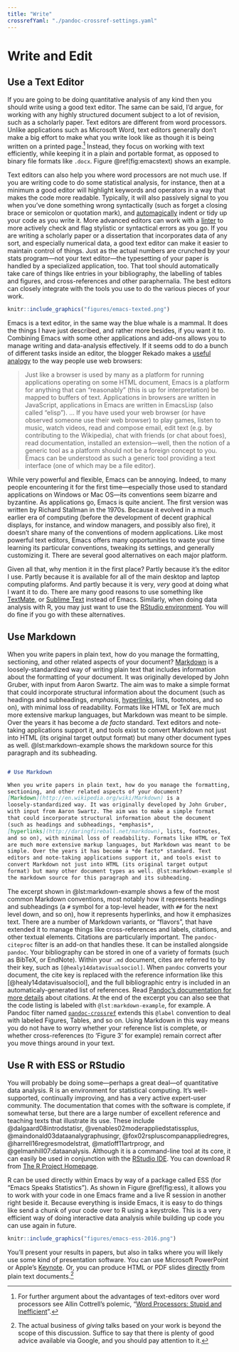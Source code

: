 ```yaml
---
title: "Write"
crossrefYaml: "./pandoc-crossref-settings.yaml"
---
```


# Write and Edit 

## Use a Text Editor

If you are going to be doing quantitative analysis of any kind then
you should write using a good text editor. The same can be said, I'd
argue, for working with any highly structured document subject to a
lot of revision, such as a scholarly paper. Text editors are different
from word processors. Unlike applications such as Microsoft Word, text
editors generally don't make a big effort to make what you write look
like as though it is being written on a printed page.[^3] Instead, they
focus on working with text efficiently, while keeping it in a plain
and portable format, as opposed to binary file formats like `.docx`. Figure \@ref(fig:emacstext) shows an example. 

Text editors can also help you where word processors are not much use.
If you are writing code to do some statistical analysis, for instance,
then at a minimum a good editor will highlight keywords and operators
in a way that makes the code more readable. Typically, it will also
passively signal to you when you've done something wrong syntactically
(such as forget a closing brace or semicolon or quotation mark), and
[automagically](http://en.wiktionary.org/wiki/automagical) indent or
tidy up your code as you write it. More advanced editors can work with
a [linter](http://en.wikipedia.org/wiki/Lint_(software)) to more
actively check and flag stylistic or syntactical errors as you go. If
you are writing a scholarly paper or a dissertation that incorporates
data of any sort, and especially numerical data, a good text editor
can make it easier to maintain control of things. Just as the actual
numbers are crunched by your stats program---not your text
editor---the typesetting of your paper is handled by a specialized
application, too. That tool should automatically take care of things
like entries in your bibliography, the labelling of tables and
figures, and cross-references and other paraphernalia. The best
editors can closely integrate with the tools you use to do the various
pieces of your work.

```r
knitr::include_graphics("figures/emacs-texted.png")
```

Emacs is a text editor, in the same way the blue whale is a mammal. It
does the things I have just described, and rather more besides, if you
want it to. Combining Emacs with some other applications and add-ons
allows you to manage writing and data-analysis effectively. If it
seems odd to do a bunch of different tasks inside an editor, the
blogger Rekado makes a
[useful analogy](http://elephly.net/posts/2016-02-14-ilovefs-emacs.html)
to the way people use web browsers:

> Just like a browser is used by many as a platform for running
> applications operating on some HTML document, Emacs is a platform
> for anything that can “reasonably” (this is up for interpretation)
> be mapped to buffers of text. Applications in browsers are written
> in JavaScript, applications in Emacs are written in EmacsLisp (also
> called “elisp”). ... If you have used your web browser (or have
> observed someone use their web browser) to play games, listen to
> music, watch videos, read and compose email, edit text (e.g. by
> contributing to the Wikipedia), chat with friends (or chat about
> foes), read documentation, installed an extension—well, then the
> notion of a generic tool as a platform should not be a foreign
> concept to you. Emacs can be understood as such a generic tool
> providing a text interface (one of which may be a file editor).


While very powerful and flexible, Emacs can be annoying. Indeed, to
many people encountering it for the first time---especially those used
to standard applications on Windows or Mac OS---its conventions seem
bizarre and byzantine. As applications go, Emacs is quite ancient. The
first version was written by Richard Stallman in the 1970s. Because it
evolved in a much earlier era of computing (before the development of
decent graphical displays, for instance, and window managers, and
possibly also fire), it doesn't share many of the conventions of
modern applications. Like most powerful text editors, Emacs offers
many opportunities to waste your time learning its particular
conventions, tweaking its settings, and generally customizing it.
There are several good alternatives on each major platform.

Given all that, why mention it in the first place? Partly because it's
the editor I use. Partly because it is available for all of the main
desktop and laptop computing plaforms. And partly because it is very,
*very* good at doing what I want it to do. There are many good reasons
to use something like [TextMate](https://macromates.com/download), or
[Sublime Text](https://www.sublimetext.com) instead of Emacs.
Similarly, when doing data analysis with R, you may just want to use
the [RStudio environment](http://rstudio.com). You will do fine if you
go with these alternatives.

## Use Markdown 

When you write papers in plain text, how do you manage the formatting,
sectioning, and other related aspects of your document?
[Markdown](http://en.wikipedia.org/wiki/Markdown) is a
loosely-standardized way of writing plain text that includes
information about the formatting of your document. It was originally
developed by John Gruber, with input from Aaron Swartz. The aim was to
make a simple format that could incorporate structural information
about the document (such as headings and subheadings, *emphasis*,
[hyperlinks](http://daringfireball.net/markdown), lists, footnotes,
and so on), with minimal loss of readability. Formats like HTML or TeX
are much more extensive markup languages, but Markdown was meant to be
simple. Over the years it has become a *de facto* standard. Text
editors and note-taking applications support it, and tools exist to
convert Markdown not just into HTML (its original target output
format) but many other document types as well. @lst:markdown-example
shows the markdown source for this paragraph and its subheading.

```{#lst:markdown-example .markdown caption="The Markdown source for a nearby part of this document."}

# Use Markdown

When you write papers in plain text, how do you manage the formatting,
sectioning, and other related aspects of your document?
[Markdown](http://en.wikipedia.org/wiki/Markdown) is a
loosely-standardized way. It was originally developed by John Gruber, 
with input from Aaron Swartz. The aim was to make a simple format 
that could incorporate structural information about the document 
(such as headings and subheadings, *emphasis*,
[hyperlinks](http://daringfireball.net/markdown), lists, footnotes,
and so on), with minimal loss of readability. Formats like HTML or TeX
are much more extensive markup languages, but Markdown was meant to be
simple. Over the years it has become a *de facto* standard. Text
editors and note-taking applications support it, and tools exist to
convert Markdown not just into HTML (its original target output
format) but many other document types as well. @lst:markdown-example shows 
the markdown source for this paragraph and its subheading.
```

The excerpt shown in @lst:markdown-example shows a few of the most
common Markdown conventions, most notably how it represents headings
and subheadings (a `#` symbol for a top-level header, with `##` for
the next level down, and so on), how it represents hyperlinks, and how
it emphasizes text. There are a number of Markdown variants, or
"flavors", that have extended it to manage things like
cross-references and labels, citations, and other textual elements.
Citations are particularly important. The `pandoc-citeproc` filter is
an add-on that handles these. It can be installed alongside `pandoc`.
Your bibliography can be stored in one of a variety of formats (such
as BibTeX, or EndNote). Within your `.md` document, cites are referred
to by their key, such as `[@healy14datavisualsociol]`. When `pandoc`
converts your document, the cite key is replaced with the reference
information like this [@healy14datavisualsociol], and the full
bibliographic entry is included in an automaticaly-generated list of
references. Read
[Pandoc's documentation for more details](http://pandoc.org/README.html#citations)
about citations. At the end of the excerpt you can also see that the
code listing is labeled with `@lst:markdown-example`, for example. A
Pandoc filter named
[`pandoc-crossref`](https://github.com/lierdakil/pandoc-crossref)
extends this `@label` convention to deal with labeled Figures, Tables,
and so on. Using Markdown in this way means you do not have to worry
whether your reference list is complete, or whether cross-references
(to 'Figure 3' for example) remain correct after you move things
around in your text.

## Use R with ESS or RStudio

You will probably be doing some---perhaps a great deal---of
quantitative data analysis. R is an environment for statistical
computing. It's well-supported, continually improving, and has a very
active expert-user community. The documentation that comes with the
software is complete, if somewhat terse, but there are a large number
of excellent reference and teaching texts that illustrate its use.
These include @dalgaard08introdstatisr,
@venables02moderappliedstatissplus, @maindonald03dataanalygraphusingr,
@fox02rspluscompanappliedregres, @harrell16regresmodelstrat,
@matloff11artrprogr, and @gelmanhill07:dataanalysis. Although it is a
command-line tool at its core, it can easily be used in conjunction
with the [RStudio IDE](http://rstudio.com). You can download R from
[The R Project Homepage](http://www.r-project.org/).

R can be used directly within Emacs by way of a package called ESS
(for "Emacs Speaks Statistics"). As shown in Figure \@ref(fig:ess), it allows you
to work with your code in one Emacs frame and a live R session in
another right beside it. Because everything is inside Emacs, it is
easy to do things like send a chunk of your code over to R using a
keystroke. This is a very efficient way of doing interactive data
analysis while building up code you can use again in future.

```r
knitr::include_graphics("figures/emacs-ess-2016.png")
```

You'll present your results in papers, but also in talks where you
will likely use some kind of presentation software. You can use
Microsoft PowerPoint or Apple's
[Keynote](http://www.apple.com/iwork/keynote/). Or,
you can produce HTML or
PDF slides
[directly](http://rmarkdown.rstudio.com/ioslides_presentation_format.html)
from plain text documents.[^4]

[^3]: For further argument about the advantages of text-editors over
    word processors see Allin Cottrell's polemic, "[Word Processors:
    Stupid and Inefficient](http://www.ecn.wfu.edu/~cottrell/wp.html)".


[^4]: The actual business of *giving* talks based on your work is beyond
    the scope of this discussion. Suffice to say that there is plenty of
    good advice available via Google, and you should pay attention to
    it.

